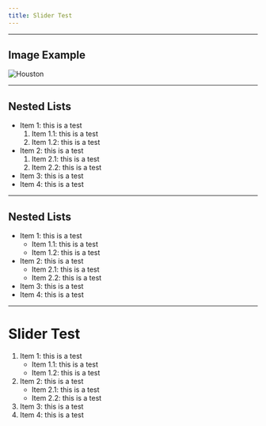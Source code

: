 ```yaml
---
title: Slider Test
---
```



<NebulaSlider/>


---

## Image Example
![Houston](../../../../assets/nebula.svg) 

---

## Nested Lists

- Item 1: this is a test
    1. Item 1.1: this is a test
    2. Item 1.2: this is a test
- Item 2: this is a test 
    1. Item 2.1: this is a test
    2. Item 2.2: this is a test
- Item 3: this is a test
- Item 4: this is a test

---
## Nested Lists

- Item 1: this is a test
    - Item 1.1: this is a test
    - Item 1.2: this is a test
- Item 2: this is a test
    - Item 2.1: this is a test
    - Item 2.2: this is a test
- Item 3: this is a test
- Item 4: this is a test


---

# Slider Test

1. Item 1: this is a test
    - Item 1.1: this is a test
    - Item 1.2: this is a test  
2. Item 2: this is a test
    - Item 2.1: this is a test
    - Item 2.2: this is a test
3. Item 3: this is a test
4. Item 4: this is a test
